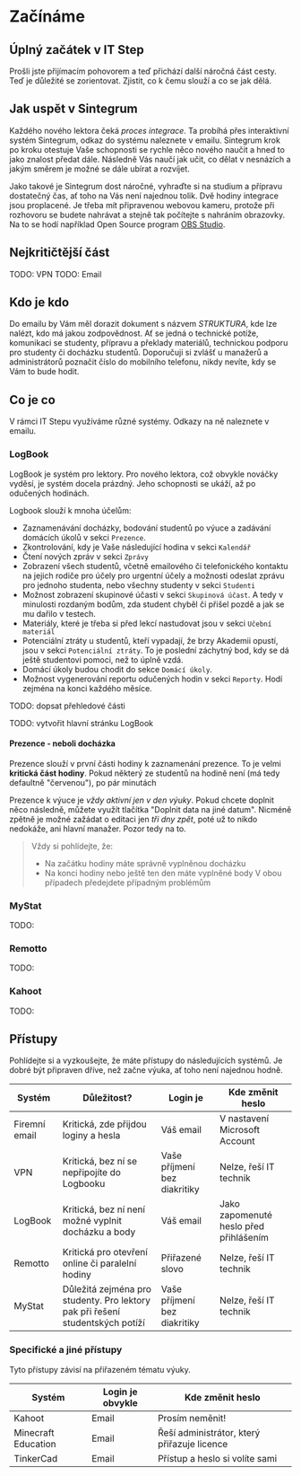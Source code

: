 # Začínáme

## Úplný začátek v IT Step
Prošli jste přijímacím pohovorem a teď přichází další náročná část cesty. Teď je důležité se zorientovat. Zjistit, co k čemu slouží a co se jak dělá.

## Jak uspět v Sintegrum
Každého nového lektora čeká *proces integrace*. Ta probíhá přes interaktivní systém Sintegrum, odkaz do systému naleznete v emailu. Sintegrum krok po kroku otestuje Vaše schopnosti se rychle něco nového naučit a hned to jako znalost předat dále. Následně Vás naučí jak učit, co dělat v nesnázích a jakým směrem je možné se dále ubírat a rozvíjet.

Jako takové je Sintegrum dost náročné, vyhraďte si na studium a přípravu dostatečný čas, ať toho na Vás není najednou tolik. Dvě hodiny integrace jsou proplacené. Je třeba mít připravenou webovou kameru, protože při rozhovoru se budete nahrávat a stejně tak počítejte s nahráním obrazovky. Na to se hodí například Open Source program [OBS Studio](https://obsproject.com/cs).

## Nejkritičtější část 
TODO: VPN
TODO: Email

## Kdo je kdo
Do emailu by Vám měl dorazit dokument s názvem *STRUKTURA*, kde lze nalézt, kdo má jakou zodpovědnost. Ať se jedná o technické potíže, komunikaci se studenty, přípravu a překlady materiálů, technickou podporu pro studenty či docházku studentů. Doporučuji si zvlášť u manažerů a administrátorů poznačit číslo do mobilního telefonu, nikdy nevíte, kdy se Vám to bude hodit.

## Co je co

V rámci IT Stepu využíváme různé systémy. Odkazy na ně naleznete v emailu.

### LogBook

LogBook je systém pro lektory. Pro nového lektora, což obvykle nováčky vyděsí, je systém docela prázdný. Jeho schopnosti se ukáží, až po odučených hodinách.

Logbook slouží k mnoha účelům:
* Zaznamenávání docházky, bodování studentů po výuce a zadávání domácích úkolů v sekci `Prezence`. 
* Zkontrolování, kdy je Vaše následující hodina v sekci `Kalendář`
* Čtení nových zpráv v sekci `Zprávy`
* Zobrazení všech studentů, včetně emailového či telefonického kontaktu na jejich rodiče pro účely pro urgentní účely a možnosti odeslat zprávu pro jednoho studenta, nebo všechny studenty v sekci `Studenti`
* Možnost zobrazení skupinové účasti v sekci `Skupinová účast`. A tedy v minulosti rozdaným bodům, zda student chyběl či přišel pozdě a jak se mu dařilo v testech.
* Materiály, které je třeba si před lekcí nastudovat jsou v sekci `Učební materiál`
* Potenciální ztráty u studentů, kteří vypadají, že brzy Akademii opustí, jsou v sekci `Potenciální ztráty`. To je poslední záchytný bod, kdy se dá ještě studentovi pomoci, než to úplně vzdá.
* Domácí úkoly budou chodit do sekce `Domácí úkoly`.
* Možnost vygenerování reportu odučených hodin v sekci `Reporty`. Hodí zejména na konci každého měsíce.

TODO: dopsat přehledové části


TODO: vytvořit hlavní stránku LogBook
#### Prezence - neboli docházka
Prezence slouží v první části hodiny k zaznamenání prezence. To je velmi **kritická část hodiny**. Pokud některý ze studentů na hodině není (má tedy defaultně "červenou"), po pár minutách 

Prezence k výuce je *vždy aktivní jen v den výuky*. Pokud chcete doplnit něco následně, můžete využít tlačítka "Doplnit data na jiné datum". Nicméně zpětně je možné zažádat o editaci jen *tři dny zpět*, poté už to nikdo nedokáže, ani hlavní manažer. Pozor tedy na to.

> Vždy si pohlídejte, že:
> * Na začátku hodiny máte správně vyplněnou docházku
> * Na konci hodiny nebo ještě ten den máte vyplněné body
> V obou případech předejdete případným problémům

### MyStat
TODO: 

### Remotto
TODO: 

### Kahoot
TODO: 


## Přístupy

Pohlídejte si a vyzkoušejte, že máte přístupy do následujících systémů. Je dobré být připraven dříve, než začne výuka, ať toho není najednou hodně.

| Systém        | Důležitost? | Login je   | Kde změnit heslo  |
| ------------- |-------------| ------------- |-----|
| Firemní email | Kritická, zde přijdou loginy a hesla | Váš email | V nastavení Microsoft Account |
| VPN     | Kritická, bez ní se nepřipojíte do Logbooku | Vaše příjmení bez diakritiky | Nelze, řeší IT technik |
| LogBook     | Kritická, bez ní není možné vyplnit docházku a body | Váš email | Jako zapomenuté heslo před přihlášením |
| Remotto | Kritická pro otevření online či paralelní hodiny | Přiřazené slovo  | Nelze, řeší IT technik |
| MyStat      | Důležitá zejména pro studenty. Pro lektory pak při řešení studentských potíží | Vaše příjmení bez diakritiky | Nelze, řeší IT technik |


### Specifické a jiné přístupy
Tyto přístupy závisí na přiřazeném tématu výuky.

| Systém        | Login je obvykle   | Kde změnit heslo  |
| ------------- |-------------| -----|
| Kahoot | Email  | Prosím neměnit! |
| Minecraft Education | Email  | Řeší administrátor, který přiřazuje licence |
| TinkerCad | Email | Přístup a heslo si volíte sami |